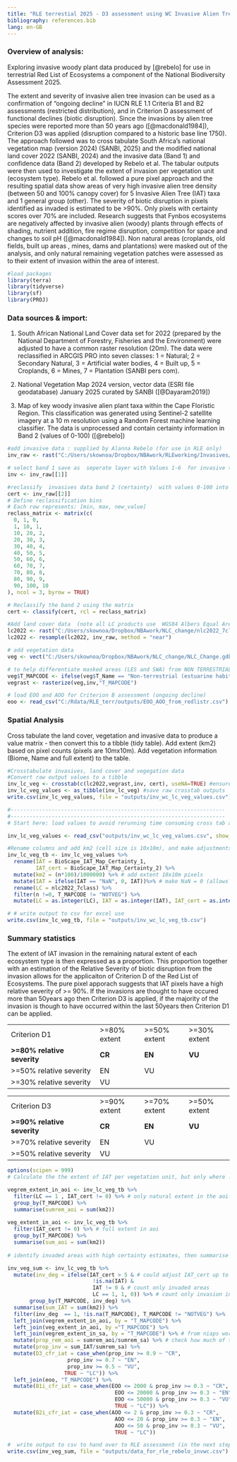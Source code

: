 ```yaml
---
title: "RLE terrestial 2025 - D3 assessment using WC Invasive Alien Tree data"
bibliography: references.bib
lang: en-GB
---
```


### Overview of analysis:

Exploring invasive woody plant data produced by [@rebelo] for use in terrestrial Red List of Ecosystems a component of the National Biodiversity Assessment 2025.

The extent and severity of invasive alien tree invasion can be used as a confirmation of "ongoing decline" in IUCN RLE 1.1 Criteria B1 and B2 assessments (restricted distribution), and in Criterion D assessment of functional declines (biotic disruption). Since the invasions by alien tree species were reported more than 50 years ago ([@macdonald1984]), Criterion D3 was applied (disruption compared to a historic base line 1750). The approach followed was to cross tabulate South Africa's national vegetation map (version 2024) (SANBI, 2025) and the modified national land cover 2022 (SANBI, 2024) and the invasive data (Band 1) and confidence data (Band 2) developed by Rebelo et al. The tabular outputs were then used to investigate the extent of invasion per vegetation unit (ecosystem type). Rebelo et al. followed a pure pixel approach and the resulting spatial data show areas of very high invasive alien tree density (between 50 and 100% canopy cover) for 5 Invasive Alien Tree (IAT) taxa and 1 general group (other). The severity of biotic disruption in pixels identified as invaded is estimated to be \>90%. Only pixels with certainty scores over 70% are included. Research suggests that Fynbos ecosystems are negatively affected by invasive alien (woody) plants through effects of shading, nutrient addition, fire regime disruption, competition for space and changes to soil pH ([@macdonald1984]). Non natural areas (croplands, old fields, built up areas , mines, dams and plantations) were masked out of the analysis, and only natural remaining vegetation patches were assessed as to their extent of invasion within the area of interest.

```r
#load packages  
library(terra) 
library(tidyverse)
library(sf)
library(PROJ)
```

### Data sources & import:

1.  South African National Land Cover data set for 2022 (prepared by the National Department of Forestry, Fisheries and the Environment) were adjusted to have a common raster resolution (20m). The data were reclassified in ARCGIS PRO into seven classes: 1 = Natural; 2 = Secondary Natural, 3 = Artificial water bodies, 4 = Built up, 5 = Croplands, 6 = Mines, 7 = Plantation (SANBI pers com).

2.  National Vegetation Map 2024 version, vector data (ESRI file geodatabase) January 2025 curated by SANBI ([@Dayaram2019])

3.  Map of key woody invasive alien plant taxa within the Cape Floristic Region. This classification was generated using Sentinel-2 satellite imagery at a 10 m resolution using a Random Forest machine learning classifier. The data is unprocessed and contain certainty information in Band 2 (values of 0-100) ([@rebelo])

```r
#add invasive data : supplied by Alanna Rebelo (for use in RLE only)
inv_raw <- rast("C:/Users/skownoa/Dropbox/NBAwork/RLEworking/Invasives/Rebelo Invasives WC/BioScape_IAT_Map_Certainty.tif")  #ensure it uses proj =  wgs84 aea cm 25 -24 -33

# select band 1 save as  seperate layer with Values 1-6  for invasive taxa
inv <- inv_raw[[1]]

#reclassify  invasives data band 2 (certainty)  with values 0-100 into bins
cert <- inv_raw[[2]]
# Define reclassification bins
# Each row represents: [min, max, new_value]
reclass_matrix <- matrix(c(
  0, 1, 0,
  1, 10, 1,
  10, 20, 2,
  20, 30, 3,
  30, 40, 4,
  40, 50, 5, 
  50, 60, 6, 
  60, 70, 7, 
  70, 80, 8, 
  80, 90, 9, 
  90, 100, 10
), ncol = 3, byrow = TRUE)

# Reclassify the band 2 using the matrix
cert <- classify(cert, rcl = reclass_matrix)

#Add land cover data  (note all LC products use  WGS84 Albers Equal Area, central meridian = 25; std parallel1 = -24; std parallel2 = -33). Use Tif version as this is processed faster by R terra.
lc2022 <- rast("C:/Users/skownoa/Dropbox/NBAwork/NLC_change/nlc2022_7class.tif")
lc2022 <- resample(lc2022, inv_raw, method = "near")

# add vegetation data
veg <- vect("C:/Users/skownoa/Dropbox/NBAwork/NLC_change/NLC_Change.gdb", "NVM2024Final_IEM5_12_07012025")  #ensure it uses proj =  wgs84 aea cm 25 -24 -33

# to help differentiate masked areas (LES and SWA) from NON TERRESTRIAL areas add "NOTVEG" to T_MAPCODE where T_NAME = "Non-Terrestrial*"
veg$T_MAPCODE <- ifelse(veg$T_Name == "Non-terrestrial (estuarine habitat)" | veg$T_Name == "Non-terrestrial (Aquatic)", "NOTVEG", veg$T_MAPCODE) 
vegrast <- rasterize(veg,inv,"T_MAPCODE")

# load EOO and AOO for Criterion B assessment (ongoing decline)
eoo <- read_csv("C:/Rdata/RLE_terr/outputs/EOO_AOO_from_redlistr.csv")
```

### Spatial Analysis

Cross tabulate the land cover, vegetation and invasive data to produce a value matrix - then convert this to a tibble (tidy table). Add extent (km2) based on pixel counts (pixels are 10mx10m). Add vegetation information (Biome, Name and full extent) to the table.

```r
#Crosstabulate invasives, land cover and vegegation data 
#Convert raw output values to a tibble
inv_lc_veg <- crosstab(c(lc2022,vegrast,inv, cert), useNA=TRUE) #ensure NA areas included
inv_lc_veg_values <- as_tibble(inv_lc_veg) #save raw crosstab outputs
write.csv(inv_lc_veg_values, file = "outputs/inv_wc_lc_veg_values.csv") 

#--------------------------------------------------------------------
#--------------------------------------------------------------------
# Start here: load values to avoid rerunning time consuming cross tab above

inv_lc_veg_values <- read_csv("outputs/inv_wc_lc_veg_values.csv", show_col_types = FALSE)

#Rename columns and add km2 (cell size is 10x10m), and make adjustments to values as required
inv_lc_veg_tb <- inv_lc_veg_values %>%
  rename(IAT = BioScape_IAT_Map_Certainty_1, 
         IAT_cert = BioScape_IAT_Map_Certainty_2) %>%
  mutate(km2 = (n*100)/1000000) %>% # add extent 10x10m pixels
  mutate(IAT = ifelse(IAT == "NaN", 0, IAT))%>% # make NaN = 0 (allows as.integer later)
  rename(LC = nlc2022_7class) %>%
  filter(n !=0, T_MAPCODE != "NOTVEG") %>%
  mutate(LC = as.integer(LC), IAT = as.integer(IAT), IAT_cert = as.integer(IAT_cert)) #IMPORTANT to make integers othewise ifelse does not work correctly below!

# # write output to csv for excel use
write.csv(inv_lc_veg_tb, file = "outputs/inv_wc_lc_veg_tb.csv") 

```

### Summary statistics

The extent of IAT invasion in the remaining natural extent of each ecosystem type is then expressed as a proportion. This proportion together with an estimation of the Relative Severity of biotic disruption from the invasion allows for the applicaiton of Criterion D of the Red List of Ecosystems. The pure pixel apporach suggests that IAT pixels have a high relative severity of \>= 90%. If the invasions are thought to have occured more than 50years ago then Criterion D3 is applied, if the majority of the invasion is though to have occurred within the last 50years then Criterion D1 can be applied.

|                              |               |               |               |
|------------------------------|---------------|---------------|---------------|
| Criterion D1                 | \>=80% extent | \>=50% extent | \>=30% extent |
| **\>=80% relative severity** | **CR**        | **EN**        | **VU**        |
| \>=50% relative severity     | EN            | VU            |               |
| \>=30% relative severity     | VU            |               |               |

|                              |               |               |               |
|------------------------------|---------------|---------------|---------------|
| Criterion D3                 | \>=90% extent | \>=70% extent | \>=50% extent |
| **\>=90% relative severity** | **CR**        | **EN**        | **VU**        |
| \>=70% relative severity     | EN            | VU            |               |
| \>=50% relative severity     | VU            |               |               |

```r
options(scipen = 999)
# Calculate the the extent of IAT per vegetation unit, but only where : landcover is natural (LC = 1) and where IAT certainty  is greater than 50% (IAT_cert>2) and invasives have been recored (IAT =1). To ensure focus on AOI use IAT_cert != 0 this means outside of AOI. But note IAT = 0 simply means no invasives detected.

vegrem_extent_in_aoi <- inv_lc_veg_tb %>%
  filter(LC == 1 , IAT_cert != 0) %>% # only natural extent in the aoi. 
  group_by(T_MAPCODE) %>%
  summarise(sumrem_aoi = sum(km2))
  
veg_extent_in_aoi <- inv_lc_veg_tb %>%
  filter(IAT_cert != 0) %>% # full extent in aoi
  group_by(T_MAPCODE) %>%
  summarise(sum_aoi = sum(km2))
 
# identify invaded areas with high certainty estimates, then summarise and work out prop of natural remaining vegetation that is invaded. 

inv_veg_sum <- inv_lc_veg_tb %>%
  mutate(inv_deg = ifelse(IAT_cert > 5 & # could adjust IAT_cert up to 6 (>50% cert)
                           !is.na(IAT) &
                           IAT != 0 & # count only invaded areas
                           LC == 1, 1, 0)) %>% # count only invasion in natural veg
       group_by(T_MAPCODE, inv_deg) %>%
  summarise(sum_IAT = sum(km2)) %>%
  filter(inv_deg  == 1, !is.na(T_MAPCODE), T_MAPCODE != "NOTVEG") %>%
  left_join(vegrem_extent_in_aoi, by = "T_MAPCODE") %>%
  left_join(veg_extent_in_aoi, by ="T_MAPCODE") %>%
  left_join(vegrem_extent_in_sa, by = "T_MAPCODE") %>% # from niaps workflow
  mutate(prop_rem_aoi = sumrem_aoi/sumrem_sa) %>% # check how much of type is in AOI
  mutate(prop_inv = sum_IAT/sumrem_sa) %>%
  mutate(D3_cfr_iat = case_when(prop_inv >= 0.9 ~ "CR",
                   prop_inv >= 0.7 ~ "EN",
                   prop_inv >= 0.5 ~ "VU",
                  TRUE ~ "LC")) %>%
  left_join(eoo, "T_MAPCODE") %>%
  mutate(B1i_cfr_iat = case_when(EOO <= 2000 & prop_inv >= 0.3 ~ "CR", 
                                  EOO <= 20000 & prop_inv >= 0.3 ~ "EN", 
                                  EOO <= 50000 & prop_inv >= 0.3 ~ "VU", 
                                  TRUE ~ "LC")) %>%
  mutate(B2i_cfr_iat = case_when(AOO <= 2 & prop_inv >= 0.3 ~ "CR", 
                                  AOO <= 20 & prop_inv >= 0.3 ~ "EN", 
                                  AOO <= 50 & prop_inv >= 0.3 ~ "VU", 
                                  TRUE ~ "LC"))

#  write output to csv to hand over to RLE assessment (in the next step the proportion of each ecosystem )
write.csv(inv_veg_sum, file = "outputs/data_for_rle_rebelo_invwc.csv") 

```
